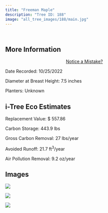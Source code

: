 ```yaml
---
title: "Freeman Maple"
description: "Tree ID: 188"
image: "all_tree_images/188/main.jpg"
---
```


<br>

## **More Information**
::: column-margin
<center><a class="button" href="https://forms.gle/W6f5nwYxrM33hF4f7">Notice a Mistake?</a></center>
:::


Date Recorded:  10/25/2022

Diameter at Breast Height:  7.5  inches

Planters:  Unknown

## **i-Tree Eco Estimates**


 Replacement Value: $ 557.86

 Carbon Storage:  443.9  lbs

 Gross Carbon Removal:  27  lbs/year

 Avoided Runoff:  21.7  ft<sup>3</sup>/year

 Air Pollution Removal:  9.2  oz/year

## **Images**


 ![](all_tree_images/188/IMG_7060.jpg)

 ![](all_tree_images/188/IMG_7062.jpg)

 ![](all_tree_images/188/main.jpg)
